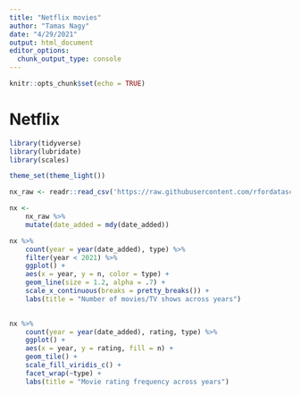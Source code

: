```yaml
---
title: "Netflix movies"
author: "Tamas Nagy"
date: "4/29/2021"
output: html_document
editor_options: 
  chunk_output_type: console
---
```


```r
knitr::opts_chunk$set(echo = TRUE)
```

# Netflix

```r
library(tidyverse)
library(lubridate)
library(scales)

theme_set(theme_light())

```


```r
nx_raw <- readr::read_csv('https://raw.githubusercontent.com/rfordatascience/tidytuesday/master/data/2021/2021-04-20/netflix_titles.csv')

nx <- 
    nx_raw %>% 
    mutate(date_added = mdy(date_added))

```


```r

nx %>% 
    count(year = year(date_added), type) %>% 
    filter(year < 2021) %>% 
    ggplot() +
    aes(x = year, y = n, color = type) +
    geom_line(size = 1.2, alpha = .7) +
    scale_x_continuous(breaks = pretty_breaks()) +
    labs(title = "Number of movies/TV shows across years")
    

```

```r

nx %>% 
    count(year = year(date_added), rating, type) %>% 
    ggplot() +
    aes(x = year, y = rating, fill = n) +
    geom_tile() +
    scale_fill_viridis_c() +
    facet_wrap(~type) +
    labs(title = "Movie rating frequency across years")

```


